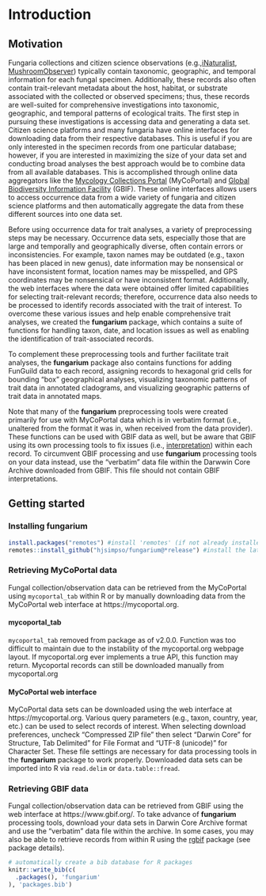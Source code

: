 # Introduction {#intro}

## Motivation

Fungaria collections and citizen science observations (e.g.,[iNaturalist](https://www.inaturalist.org), [MushroomObserver](https://mushroomobserver.org)) typically contain taxonomic, geographic, and temporal information for each fungal specimen. Additionally, these records also often contain trait-relevant metadata about the host, habitat, or substrate associated with the collected or observed specimens; thus, these records are well-suited for comprehensive investigations into taxonomic, geographic, and temporal patterns of ecological traits. The first step in pursuing these investigations is accessing data and generating a data set. Citizen science platforms and many fungaria have online interfaces for downloading data from their respective databases. This is useful if you are only interested in the specimen records from one particular database; however, if you are interested in maximizing the size of your data set and conducting broad analyses the best approach would be to combine data from all available databases. This is accomplished through online data aggregators like the [Mycology Collections Portal](https://mycoportal.org) (MyCoPortal) and [Global Biodiversity Information Facility](https://www.gbif.org/) (GBIF). These online interfaces allows users to access occurrence data from a wide variety of fungaria and citizen science platforms and then automatically aggregate the data from these different sources into one data set.

Before using occurrence data for trait analyses, a variety of preprocessing steps may be necessary. Occurrence data sets, especially those that are large and temporally and geographically diverse, often contain errors or inconsistencies. For example, taxon names may be outdated (e.g., taxon has been placed in new genus), date information may be nonsensical or have inconsistent format, location names may be misspelled, and GPS coordinates may be nonsensical or have inconsistent format. Additionally, the web interfaces where the data were obtained offer limited capabilities for selecting trait-relevant records; therefore, occurrence data also needs to be processed to identify records associated with the trait of interest. To overcome these various issues and help enable comprehensive trait analyses, we created the **fungarium** package, which contains a suite of functions for handling taxon, date, and location issues as well as enabling the identification of trait-associated records.

To complement these preprocessing tools and further facilitate trait analyses, the **fungarium** package also contains functions for adding FunGuild data to each record, assigning records to hexagonal grid cells for bounding "box" geographical analyses, visualizing taxonomic patterns of trait data in annotated cladograms, and visualizing geographic patterns of trait data in annotated maps.

Note that many of the **fungarium** preprocessing tools were created primarily for use with MyCoPortal data which is in verbatim format (i.e., unaltered from the format it was in, when received from the data provider). These functions can be used with GBIF data as well, but be aware that GBIF using its own processing tools to fix issues (i.e., [interpretation](https://www.gbif.org/article/5i3CQEZ6DuWiycgMaaakCo/gbif-infrastructure-data-processing)) within each record. To circumvent GBIF processing and use **fungarium** processing tools on your data instead, use the "verbatim" data file within the Darwwin Core Archive downloaded from GBIF. This file should not contain GBIF interpretations.


## Getting started

### Installing fungarium

```r
install.packages("remotes") #install 'remotes' (if not already installed)
remotes::install_github("hjsimpso/fungarium@*release") #install the latest fungarium release
```

### Retrieving MyCoPortal data

Fungal collection/observation data can be retrieved from the MyCoPortal using `mycoportal_tab` within R or by manually downloading data from the MyCoPortal web interface at https://mycoportal.org.

#### mycoportal_tab

`mycoportal_tab` removed from package as of v2.0.0. Function was too difficult to maintain due to the instability of the mycoportal.org webpage layout. If mycoportal.org ever implements a true API, this function may return. Mycoportal records can still be downloaded manually from mycoportal.org

#### MyCoPortal web interface

MyCoPortal data sets can be downloaded using the web interface at https://mycoportal.org. Various query parameters (e.g., taxon, country, year, etc.) can be used to select records of interest. When selecting download preferences, uncheck "Compressed ZIP file" then select "Darwin Core" for Structure, Tab Delimited" for File Format and "UTF-8 (unicode)" for Character Set. These file settings are necessary for data processing tools in the **fungarium** package to work properly. Downloaded data sets can be imported into R via `read.delim` or `data.table::fread`.

### Retrieving GBIF data

Fungal collection/observation data can be retrieved from GBIF using the web interface at https://www.gbif.org/. To take advance of **fungarium** processing tools, download your data sets in Darwin Core Archive format and use the "verbatim" data file within the archive. In some cases, you may also be able to retrieve records from within R using the [rgbif](https://github.com/ropensci/rgbif) package (see package details).

```r
# automatically create a bib database for R packages
knitr::write_bib(c(
  .packages(), 'fungarium'
), 'packages.bib')
```
